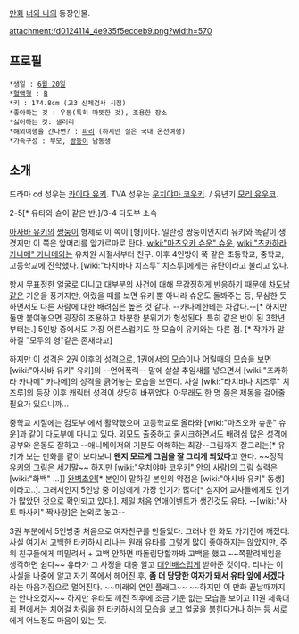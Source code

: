 [[만화]] [[너와 나]]의 등장인물.

attachment:/d0124114_4e935f5ecdeb9.png?width=570

== 프로필 ==
 *생일 : [[6월 20일]]
 *[[혈액형]] : [[B]]
 *키 : 174.8cm (고3 신체검사 시점)
 *좋아하는 것 : 우동(특히 따뜻한 것), 조용한 장소
 *싫어하는 것: 샐러리
 *해외여행을 간다면? : [[파리]] (하지만 실은 국내 온천여행)
 *가족구성 : 부모, [[쌍둥이]] 남동생


== 소개 ==


드라마 cd 성우는 [[카이다 유키]].
TVA 성우는 [[우치야마 코우키]]. / 유년기 [[모리 유우코]].

2-5[* 유타와 슌이 같은 반.]/3-4
다도부 소속

[[아사바 유키]]의 [[쌍둥이]] 형제로 이 쪽이 [형]이다. 일란성 쌍둥이인지라 유키와 똑같이 생겼지만 이 쪽은 앞머리를 앞가르마로 탄다. [[wiki:"마츠오카 슈운" 슈운]], [[wiki:"츠카하라 카나메" 카나메]]와는 유치원 시절서부터 친구. 이후 4인방이 쭉 같은 초등학교, 중학교, 고등학교에 진학했다. [wiki:"타치바나 치즈루" 치즈루]에게는 유탄이라고 불리고 있다.

항시 무표정한 얼굴로 다니고 대부분의 사건에 대해 무감정하게 반응하기 때문에 [[차도남]]같은 기운을 풍기지만, 어렸을 때를 보면 유키 뿐 아니라 슈운도 돌봐주는 등, 무심한 듯 하면서도 다른 사람에 대한 배려심은 높은 것 같다. --카나메한테는 차갑다.--[* 하지만 둘만 붙여놓으면 굉장히 조용하고 차분한 분위기가 형성된다. 특히 같은 반이 된 3학년부터는.] 5인방 중에서도 가장 어른스럽기도 한 모습이 유키와는 다른 점. [* 작가가 말하길 "모두의 형"같은 존재라고]

하지만 이 성격은 2권 이후의 성격으로, 1권에서의 모습이나 어릴때의 모습을 보면 [wiki:"아사바 유키" 유키]의 --언어폭력-- 말에 살살 추임새를 넣으면서 [wiki:"츠카하라 카나메" 카나메]의 성격을 긁어놓는 모습을 보인다. 사실 [wiki:"타치바나 치즈루" 치즈루]의 등장 이후 캐릭터 성격이 상당히 바뀌었다. 아무래도 한 명 쯤은 제동을 걸어줄 필요가 있으니까...

중학교 시절에는 검도부 에서 활약했으며 고등학교로 올라와 [wiki:"마츠오카 슈운" 슈운]과 같이 다도부에 다니고 있다. 외모도 출중하고 쿨시크하면서도 배려심 많은 성격에 공부와 운동도 잘하고 --애니메이저의 기분도 이해하는 최강--그림까지 잘그리는[* 유키가 보는 만화를 같이 보다보니 '''왠지 모르게 그림을 잘 그리게 되었다'''고 한다. ~~정작 유키의 그림은 세기말~~ 하지만 [wiki:"우치야마 코우키" 안의 사람]의 그림 실력은 [wiki:"화백" ...]] [[완벽초인]][* 본인이 말하길 본인의 약점은 [wiki:"아사바 유키" 동생]이라고..]. 그래서인지 5인방 중 이성에게 가장 인기가 많다[* 심지어 교사들에게도 인기가 많았던 것으로 확인되고 있다.]. 제일 처음 연애이벤트가 생긴것도 유타. --[wiki:"사토 마사키" 짝사랑]은 논외로 놓고--

3권 부분에서 5인방중 처음으로 여자친구를 만들었다. 그러나 한 화도 가기전에 깨졌다.
사실 여기서 고백한 타카하시 리나는 원래 유타를 그렇게 많이 좋아하지는 않았지만, 주위 친구들에게 떠밀려서 + 고백 안하면 따돌림당할까봐 고백을 했고 ~~쪽팔려게임을 생각하면 쉽다~~ 유타가 그 사정을 대충 알고 [[대인배]]스럽게 받아준 것이다. 리나는 이 사실을 나중에 알고 자기 쪽에서 헤어진 후, '''좀 더 당당한 여자가 돼서 유타 앞에 서겠다'''라는 마음가짐으로 멀어진다. ~~미래의 연인 플래그~~ ~~하지만 이 만화 끝날때까지는 안나오겠지~~
하지만 유타도 깨진 직후에 조금 기운 없는 모습을 보이고 11권 체육대회 편에서는 치어걸 차림을 한 타카하시의 모습을 보고 얼굴을 붉힌다거나 하는 등 서로에게 어느정도 마음이 있는 듯.
